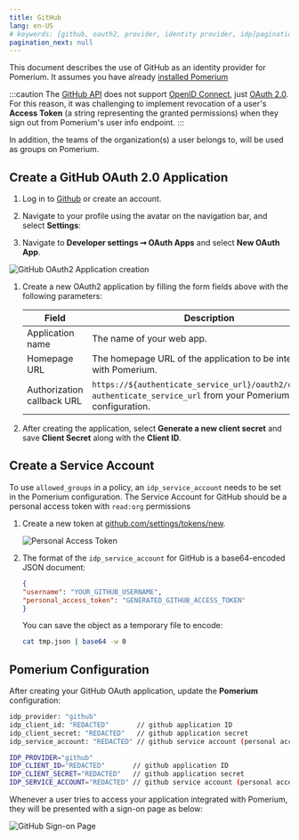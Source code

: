 ```yaml
---
title: GitHub
lang: en-US
# keywords: [github, oauth2, provider, identity provider, idp]pagination_prev: null
pagination_next: null
---
```



This document describes the use of GitHub as an identity provider for Pomerium. It assumes you have already [installed Pomerium](/docs/install/)

:::caution
The [GitHub API] does not support [OpenID Connect], just [OAuth 2.0].
For this reason, it was challenging to implement revocation of a user's **Access Token** (a string representing the granted permissions) when they sign out from Pomerium's user info endpoint.
:::

In addition, the teams of the organization(s) a user belongs to, will be used as groups on Pomerium.

## Create a GitHub OAuth 2.0 Application

1. Log in to [Github](https://github.com/login) or create an account.

1. Navigate to your profile using the avatar on the navigation bar, and select **Settings**:

1. Navigate to **Developer settings ➞ OAuth Apps** and select **New OAuth App**.

  ![GitHub OAuth2 Application creation](./img/github/github-oauth-creation.png)

1. Create a new OAuth2 application by filling the form fields above with the following parameters:

   | Field                       | Description                                                         |
   | --------------------------- | ------------------------------------------------------------------- |
   | Application name            | The name of your web app.                                           |
   | Homepage URL                | The homepage URL of the application to be integrated with Pomerium. |
   | Authorization callback URL  | `https://${authenticate_service_url}/oauth2/callback`, `authenticate_service_url` from your Pomerium configuration. |


1. After creating the application, select **Generate a new client secret** and save **Client Secret** along with the **Client ID**.

## Create a Service Account

To use `allowed_groups` in a policy, an `idp_service_account` needs to be set in the Pomerium configuration. The Service Account for GitHub should be a personal access token with `read:org` permissions

1. Create a new token at [github.com/settings/tokens/new](https://github.com/settings/tokens/new).

   ![Personal Access Token](./img/github/github-personal-access-token.png)

1. The format of the `idp_service_account` for GitHub is a base64-encoded JSON document:

   ```json
   {
   "username": "YOUR_GITHUB_USERNAME",
   "personal_access_token": "GENERATED_GITHUB_ACCESS_TOKEN"
   }
   ```

   You can save the object as a temporary file to encode:

   ```bash
   cat tmp.json | base64 -w 0
   ```

## Pomerium Configuration

After creating your GitHub OAuth application, update the **Pomerium** configuration:

<Tabs>
<TabItem value="config.yaml" label="config.yaml">

```bash
idp_provider: "github"
idp_client_id: "REDACTED"       // github application ID
idp_client_secret: "REDACTED"   // github application secret
idp_service_account: "REDACTED" // github service account (personal access token)
```

</TabItem>
<TabItem value="Environment Variables" label="Environment Variables">

```bash
IDP_PROVIDER="github"
IDP_CLIENT_ID="REDACTED"       // github application ID
IDP_CLIENT_SECRET="REDACTED"   // github application secret
IDP_SERVICE_ACCOUNT="REDACTED" // github service account (personal access token)
```

</TabItem>
</Tabs>

Whenever a user tries to access your application integrated with Pomerium, they will be presented with a sign-on page as below:

![GitHub Sign-on Page](./img/github/github-signon-page.png)

[Github API]: https://developer.github.com/v3/#oauth2-token-sent-in-a-header
[openid connect]: https://en.wikipedia.org/wiki/OpenID_Connect
[OAuth 2.0]: https://auth0.com/docs/protocols/oauth2
